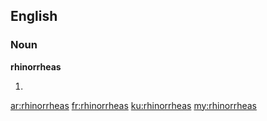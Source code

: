 ==English==

===Noun===
'''rhinorrheas'''

# {{plural of|[[rhinorrhea]]}}

[[ar:rhinorrheas]]
[[fr:rhinorrheas]]
[[ku:rhinorrheas]]
[[my:rhinorrheas]]